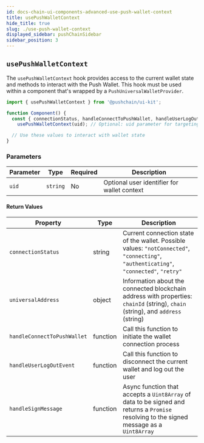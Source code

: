 ```yaml
---
id: docs-chain-ui-components-advanced-use-push-wallet-context
title: usePushWalletContext
hide_title: true
slug: ./use-push-wallet-context
displayed_sidebar: pushChainSidebar
sidebar_position: 3
---
```


## `usePushWalletContext`

The `usePushWalletContext` hook provides access to the current wallet state and methods to interact with the Push Wallet. This hook must be used within a component that's wrapped by a `PushUniversalWalletProvider`.

```jsx
import { usePushWalletContext } from '@pushchain/ui-kit';

function Component() {
  const { connectionStatus, handleConnectToPushWallet, handleUserLogOutEvent } =
    usePushWalletContext(uid); // Optional: uid parameter for targeting a specific wallet instance

  // Use these values to interact with wallet state
}
```

### Parameters

| Parameter | Type     | Required | Description                                 |
| --------- | -------- | -------- | ------------------------------------------- |
| `uid`     | `string` | No       | Optional user identifier for wallet context |

#### Return Values

| Property                    | Type     | Description                                                                                                                               |
| --------------------------- | -------- | ----------------------------------------------------------------------------------------------------------------------------------------- |
| `connectionStatus`          | string   | Current connection state of the wallet. Possible values: `"notConnected"`, `"connecting"`, `"authenticating"`, `"connected"`, `"retry"`   |
| `universalAddress`          | object   | Information about the connected blockchain address with properties: `chainId` (string), `chain` (string), and `address` (string)          |
| `handleConnectToPushWallet` | function | Call this function to initiate the wallet connection process                                                                              |
| `handleUserLogOutEvent`     | function | Call this function to disconnect the current wallet and log out the user                                                                  |
| `handleSignMessage`         | function | Async function that accepts a `Uint8Array` of data to be signed and returns a `Promise` resolving to the signed message as a `Uint8Array` |
